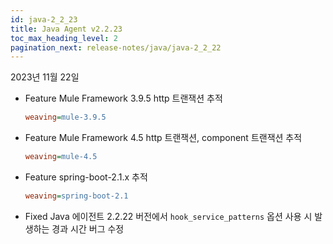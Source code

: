 ```yaml
---
id: java-2_2_23
title: Java Agent v2.2.23
toc_max_heading_level: 2
pagination_next: release-notes/java/java-2_2_22
---
```


2023년 11월 22일

- <Status>Feature</Status> Mule Framework 3.9.5 http 트랜잭션 추적

  ```ini title='whatap.conf'
  weaving=mule-3.9.5
  ```

- <Status>Feature</Status> Mule Framework 4.5 http 트랜잭션, component 트랜잭션 추적

  ```ini title='whatap.conf'
  weaving=mule-4.5
  ```

- <Status>Feature</Status> spring-boot-2.1.x 추적

  ```ini title='whatap.conf'
  weaving=spring-boot-2.1
  ```

- <Status>Fixed</Status> Java 에이전트 2.2.22 버전에서 <code>hook_service_patterns</code> 옵션 사용 시 발생하는 경과 시간 버그 수정


<DownloadJava ver="2.2.23" />